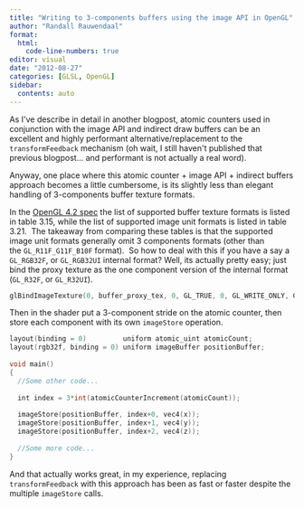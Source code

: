 ```yaml
---
title: "Writing to 3-components buffers using the image API in OpenGL"
author: "Randall Rauwendaal"
format: 
  html:
    code-line-numbers: true
editor: visual
date: "2012-08-27"
categories: [GLSL, OpenGL]
sidebar:
  contents: auto
---
```


As I\'ve describe in detail in another blogpost, atomic counters used in conjunction with the image API and indirect draw buffers can be an excellent and highly performant alternative/replacement to the `transformFeedback` mechanism (oh wait, I still haven\'t published that previous blogpost... and performant is not actually a real word).

Anyway, one place where this atomic counter + image API + indirect buffers approach becomes a little cumbersome, is its slightly less than elegant handling of 3-components buffer texture formats.

In the [OpenGL 4.2 spec](http://www.opengl.org/registry/doc/glspec42.core.20120427.withchanges.pdf) the list of supported buffer texture formats is listed in table 3.15,
while the list of supported image unit formats is listed in table 3.21.  The takeaway from comparing these tables is that the supported image unit formats generally omit 3 components formats (other than the `GL_R11F_G11F_B10F` format).  So how to deal with this if you have a say a `GL_RGB32F`, or `GL_RGB32UI` internal format? Well, its actually pretty easy; just bind the proxy texture as the one component version of the internal format (`GL_R32F`, or `GL_R32UI`).

``` cpp
glBindImageTexture(0, buffer_proxy_tex, 0, GL_TRUE, 0, GL_WRITE_ONLY, GL_R32F);
```

Then in the shader put a 3-component stride on the atomic counter, then store each component with its own `imageStore` operation.


``` cpp
layout(binding = 0)         uniform atomic_uint atomicCount;
layout(rgb32f, binding = 0) uniform imageBuffer positionBuffer;
 
void main()
{
  //Some other code...
 
  int index = 3*int(atomicCounterIncrement(atomicCount));
 
  imageStore(positionBuffer, index+0, vec4(x));
  imageStore(positionBuffer, index+1, vec4(y));
  imageStore(positionBuffer, index+2, vec4(z));
 
  //Some more code...
}
```

And that actually works great, in my experience, replacing `transformFeedback` with this approach has been as fast or faster despite the multiple `imageStore` calls.
